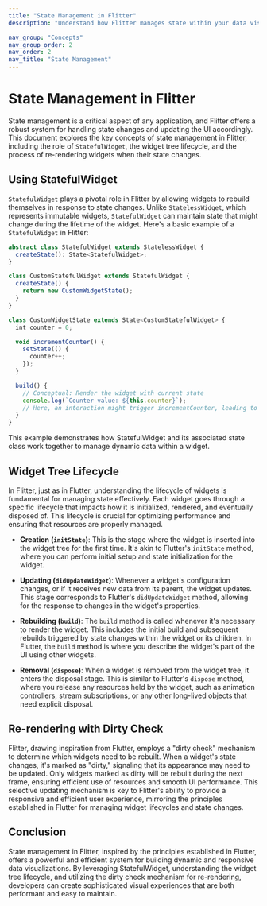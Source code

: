 ```yaml
---
title: "State Management in Flitter"
description: "Understand how Flitter manages state within your data visualizations, utilizing StatefulWidget, widget lifecycle, and efficient re-rendering mechanisms."

nav_group: "Concepts"
nav_group_order: 2
nav_order: 2
nav_title: "State Management"
---
```

# State Management in Flitter

State management is a critical aspect of any application, and Flitter offers a robust system for handling state changes and updating the UI accordingly. This document explores the key concepts of state management in Flitter, including the role of `StatefulWidget`, the widget tree lifecycle, and the process of re-rendering widgets when their state changes.

## Using StatefulWidget

`StatefulWidget` plays a pivotal role in Flitter by allowing widgets to rebuild themselves in response to state changes. Unlike `StatelessWidget`, which represents immutable widgets, `StatefulWidget` can maintain state that might change during the lifetime of the widget. Here's a basic example of a `StatefulWidget` in Flitter:

```typescript
abstract class StatefulWidget extends StatelessWidget {
  createState(): State<StatefulWidget>;
}

class CustomStatefulWidget extends StatefulWidget {
  createState() {
    return new CustomWidgetState();
  }
}

class CustomWidgetState extends State<CustomStatefulWidget> {
  int counter = 0;

  void incrementCounter() {
    setState(() {
      counter++;
    });
  }

  build() {
    // Conceptual: Render the widget with current state
    console.log(`Counter value: ${this.counter}`);
    // Here, an interaction might trigger incrementCounter, leading to a re-render with the new state.
  }
}
```
This example demonstrates how StatefulWidget and its associated state class work together to manage dynamic data within a widget.

## Widget Tree Lifecycle

In Flitter, just as in Flutter, understanding the lifecycle of widgets is fundamental for managing state effectively. Each widget goes through a specific lifecycle that impacts how it is initialized, rendered, and eventually disposed of. This lifecycle is crucial for optimizing performance and ensuring that resources are properly managed.

- **Creation (`initState`)**: This is the stage where the widget is inserted into the widget tree for the first time. It's akin to Flutter's `initState` method, where you can perform initial setup and state initialization for the widget.

- **Updating (`didUpdateWidget`)**: Whenever a widget's configuration changes, or if it receives new data from its parent, the widget updates. This stage corresponds to Flutter's `didUpdateWidget` method, allowing for the response to changes in the widget's properties.

- **Rebuilding (`build`)**: The `build` method is called whenever it's necessary to render the widget. This includes the initial build and subsequent rebuilds triggered by state changes within the widget or its children. In Flutter, the `build` method is where you describe the widget's part of the UI using other widgets.

- **Removal (`dispose`)**: When a widget is removed from the widget tree, it enters the disposal stage. This is similar to Flutter's `dispose` method, where you release any resources held by the widget, such as animation controllers, stream subscriptions, or any other long-lived objects that need explicit disposal.

## Re-rendering with Dirty Check

Flitter, drawing inspiration from Flutter, employs a "dirty check" mechanism to determine which widgets need to be rebuilt. When a widget's state changes, it's marked as "dirty," signaling that its appearance may need to be updated. Only widgets marked as dirty will be rebuilt during the next frame, ensuring efficient use of resources and smooth UI performance.
This selective updating mechanism is key to Flitter's ability to provide a responsive and efficient user experience, mirroring the principles established in Flutter for managing widget lifecycles and state changes.

## Conclusion
State management in Flitter, inspired by the principles established in Flutter, offers a powerful and efficient system for building dynamic and responsive data visualizations. By leveraging StatefulWidget, understanding the widget tree lifecycle, and utilizing the dirty check mechanism for re-rendering, developers can create sophisticated visual experiences that are both performant and easy to maintain.


